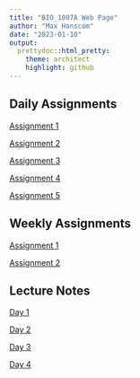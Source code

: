 ```yaml
---
title: "BIO_1007A Web Page"
author: "Max Hanscom"
date: "2023-01-10"
output:
  prettydoc::html_pretty:
    theme: architect
    highlight: github
---
```



## Daily Assignments

[Assignment 1](Assignment_1.html)

[Assignment 2](Assignment_2.html)

[Assignment 3](Assignment_3.html)

[Assignment 4](Assignment_4.html)

[Assignment 5](Assignment_5.html)

## Weekly Assignments

[Assignment 1](https://lvash.github.io/BIOL1007A/Weekly-Assignment-1.html)

[Assignment 2](https://lvash.github.io/BIOL1007A/Weekly-Assignment-2.html)

## Lecture Notes

[Day 1](Assignment_1.html)

[Day 2](https://atakoudes.github.io/BIOL1007A/Coding_with_R.html)

[Day 3](Day_3_notes.html)

[Day 4](Day_4_notes.html)
